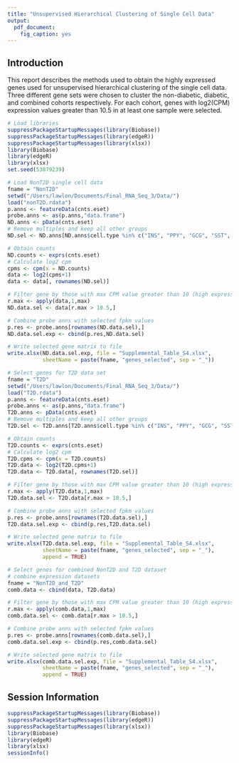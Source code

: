 ```yaml
---
title: "Unsupervised Hierarchical Clustering of Single Cell Data"
output:
  pdf_document: 
    fig_caption: yes
---
```


## Introduction
  
This report describes the methods used to obtain the highly expressed genes used for unsupervised hierarchical clustering of the single cell data. Three different gene sets were chosen to cluster the non-diabetic, diabetic, and combined cohorts respectively. For each cohort, genes with log2(CPM) expression values greater than 10.5 in at least one sample were selected.

```r
# Load libraries
suppressPackageStartupMessages(library(Biobase))
suppressPackageStartupMessages(library(edgeR))
suppressPackageStartupMessages(library(xlsx))
library(Biobase)
library(edgeR)
library(xlsx)
set.seed(53079239)

# Load NonT2D single cell data
fname = "NonT2D"
setwd("/Users/lawlon/Documents/Final_RNA_Seq_3/Data/")
load("nonT2D.rdata")
p.anns <- featureData(cnts.eset)
probe.anns <- as(p.anns,"data.frame")
ND.anns <- pData(cnts.eset)
# Remove multiples and keep all other groups
ND.sel <- ND.anns[ND.anns$cell.type %in% c("INS", "PPY", "GCG", "SST", "COL1A1", "KRT19", "PRSS1", "none"),]

# Obtain counts
ND.counts <- exprs(cnts.eset)
# Calculate log2 cpm
cpms <- cpm(x = ND.counts)
data <- log2(cpms+1)
data <- data[, rownames(ND.sel)]

# Filter gene by those with max CPM value greater than 10 (high expressed genes)
r.max <- apply(data,1,max)
ND.data.sel <- data[r.max > 10.5,]

# Combine probe anns with selected fpkm values
p.res <- probe.anns[rownames(ND.data.sel),]
ND.data.sel.exp <- cbind(p.res,ND.data.sel)

# Write selected gene matrix to file
write.xlsx(ND.data.sel.exp, file = "Supplemental_Table_S4.xlsx", 
           sheetName = paste(fname, "genes_selected", sep = "_"))

# Select genes for T2D data set
fname = "T2D"
setwd("/Users/lawlon/Documents/Final_RNA_Seq_3/Data/")
load("T2D.rdata")
p.anns <- featureData(cnts.eset)
probe.anns <- as(p.anns,"data.frame")
T2D.anns <- pData(cnts.eset)
# Remove multiples and keep all other groups
T2D.sel <- T2D.anns[T2D.anns$cell.type %in% c("INS", "PPY", "GCG", "SST", "COL1A1", "KRT19", "PRSS1", "none"),]

# Obtain counts
T2D.counts <- exprs(cnts.eset)
# Calculate log2 cpm
T2D.cpms <- cpm(x = T2D.counts)
T2D.data <- log2(T2D.cpms+1)
T2D.data <- T2D.data[, rownames(T2D.sel)]

# Filter gene by those with max CPM value greater than 10 (high expressed genes)
r.max <- apply(T2D.data,1,max)
T2D.data.sel <- T2D.data[r.max > 10.5,]

# Combine probe anns with selected fpkm values
p.res <- probe.anns[rownames(T2D.data.sel),]
T2D.data.sel.exp <- cbind(p.res,T2D.data.sel)

# Write selected gene matrix to file
write.xlsx(T2D.data.sel.exp, file = "Supplemental_Table_S4.xlsx", 
           sheetName = paste(fname, "genes_selected", sep = "_"),
           append = TRUE)

# Select genes for combined NonT2D and T2D dataset
# combine expression datasets
fname = "NonT2D_and_T2D"
comb.data <- cbind(data, T2D.data)

# Filter gene by those with max CPM value greater than 10 (high expressed genes)
r.max <- apply(comb.data,1,max)
comb.data.sel <- comb.data[r.max > 10.5,]

# Combine probe anns with selected fpkm values
p.res <- probe.anns[rownames(comb.data.sel),]
comb.data.sel.exp <- cbind(p.res,comb.data.sel)

# Write selected gene matrix to file
write.xlsx(comb.data.sel.exp, file = "Supplemental_Table_S4.xlsx", 
           sheetName = paste(fname, "genes_selected", sep = "_"),
           append = TRUE)


```

## Session Information
```r
suppressPackageStartupMessages(library(Biobase))
suppressPackageStartupMessages(library(edgeR))
suppressPackageStartupMessages(library(xlsx))
library(Biobase)
library(edgeR)
library(xlsx)
sessionInfo()
```
